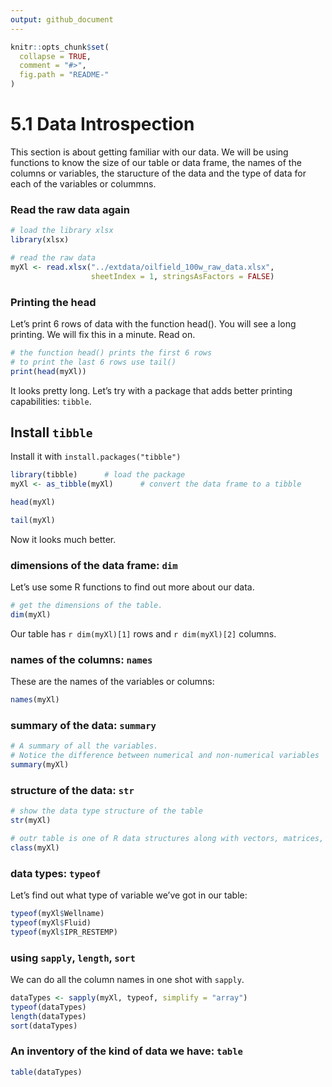 ```yaml
---
output: github_document
---
```


<!-- README.md is generated from README.Rmd. Please edit that file -->


```r
knitr::opts_chunk$set(
  collapse = TRUE,
  comment = "#>",
  fig.path = "README-"
)
```

# 5.1 Data Introspection

This section is about getting familiar with our data. We will be using functions to know the size of our table or data frame, the names of the columns or variables, the staructure of the data and the type of data for each of the variables or colummns.

### Read the raw data again

```r
# load the library xlsx
library(xlsx)

# read the raw data
myXl <- read.xlsx("../extdata/oilfield_100w_raw_data.xlsx", 
                  sheetIndex = 1, stringsAsFactors = FALSE)

```

### Printing the head

Let's print 6 rows of data with the function head(). You will see a long printing. We will fix this in a minute. Read on.

```r
# the function head() prints the first 6 rows
# to print the last 6 rows use tail()
print(head(myXl))
```


It looks pretty long.
Let's try with a package that adds better printing capabilities: `tibble`.

## Install `tibble`

Install it with `install.packages("tibble")`

```r
library(tibble)      # load the package
myXl <- as_tibble(myXl)      # convert the data frame to a tibble
```

```r
head(myXl)
```


```r
tail(myXl)
```


Now it looks much better.

### dimensions of the data frame: `dim`
Let's use some R functions to find out more about our data.

```r
# get the dimensions of the table.
dim(myXl)
```

Our table has `r dim(myXl)[1]` rows and `r dim(myXl)[2]` columns.

### names of the columns: `names`
These are the names of the variables or columns:

```r
names(myXl)
```

### summary of the data: `summary`

```r
# A summary of all the variables.
# Notice the difference between numerical and non-numerical variables
summary(myXl)
```


### structure of the data: `str`

```r
# show the data type structure of the table
str(myXl)
```

```r
# outr table is one of R data structures along with vectors, matrices, arrays and lists.
class(myXl)
```


### data types: `typeof`
Let's find out what type of variable we've got in our table:

```r
typeof(myXl$Wellname)
typeof(myXl$Fluid)
typeof(myXl$IPR_RESTEMP)
```

### using `sapply`, `length`, `sort`

We can do all the column names in one shot with `sapply`.

```r
dataTypes <- sapply(myXl, typeof, simplify = "array")
typeof(dataTypes)
length(dataTypes)
sort(dataTypes)

```

### An inventory of the kind of data we have: `table`

```r
table(dataTypes)
```


